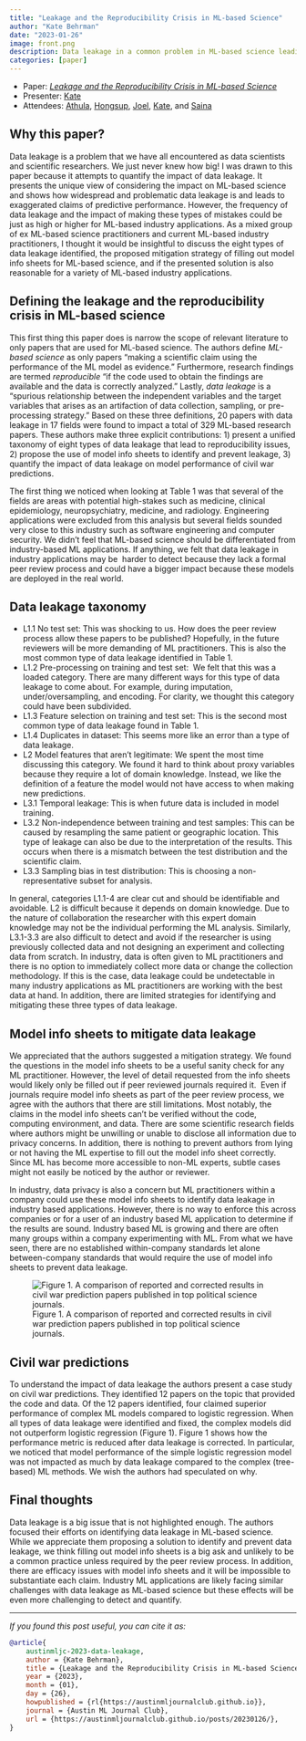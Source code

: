 ```yaml
---
title: "Leakage and the Reproducibility Crisis in ML-based Science"
author: "Kate Behrman"
date: "2023-01-26"
image: front.png
description: Data leakage in a common problem in ML-based science leading to reproducibility failures and overly optimistic conclusions. We discussed 8 types of data leakage and the use of model info sheets to identify and reduce all leakage types. 
categories: [paper]
---
```


:::{.callout-note}
- Paper: [*Leakage and the Reproducibility Crisis in ML-based Science*](https://arxiv.org/pdf/2207.07048.pdf)
- Presenter: [Kate](https://www.linkedin.com/in/kate-behrman/)
- Attendees: [Athula](https://www.linkedin.com/in/athula-pudhiyidath/), [Hongsup](https://www.linkedin.com/in/hongsupshin/), [Joel](https://www.linkedin.com/in/joelafriyie/), [Kate](https://www.linkedin.com/in/kate-behrman/), and [Saina](https://www.linkedin.com/in/saina199/)
:::

## Why this paper?
Data leakage is a problem that we have all encountered as data scientists and scientific researchers. We just never knew how big! I was drawn to this paper because it attempts to quantify the impact of data leakage. It presents the unique view of considering the impact on ML-based science and shows how widespread and problematic data leakage is and leads to exaggerated claims of predictive performance. However, the frequency of data leakage and the impact of making these types of mistakes could be just as high or higher for ML-based industry applications. As a mixed group of ex ML-based science practitioners and current ML-based industry practitioners, I thought it would be insightful to discuss the eight types of data leakage identified, the proposed mitigation strategy of filling out model info sheets for ML-based science, and if the presented solution is also reasonable for a variety of ML-based industry applications.

## Defining the leakage and the reproducibility crisis in ML-based science
This first thing this paper does is narrow the scope of relevant literature to only papers that are used for ML-based science. The authors define *ML-based science* as only papers "making a scientific claim using the performance of the ML model as evidence." Furthermore, research findings are termed *reproducible* "if the code used to obtain the findings are available and the data is correctly analyzed." Lastly, *data leakage* is a "spurious relationship between the independent variables and the target variables that arises as an artifaction of data collection, sampling, or pre-processing strategy." Based on these three definitions, 20 papers with data leakage in 17 fields were found to impact a total of 329 ML-based research papers. These authors make three explicit contributions: 1) present a unified taxonomy of eight types of data leakage that lead to reproducibility issues, 2) propose the use of model info sheets to identify and prevent leakage, 3) quantify the impact of data leakage on model performance of civil war predictions.  

The first thing we noticed when looking at Table 1 was that several of the fields are areas with potential high-stakes such as medicine, clinical epidemiology, neuropsychiatry, medicine, and radiology. Engineering applications were excluded from this analysis but several fields sounded very close to this industry such as software engineering and computer security. We didn't feel that ML-based science should be differentiated from industry-based ML applications. If anything, we felt that data leakage in industry applications may be  harder to detect because they lack a formal peer review process and could have a bigger impact because these models are deployed in the real world.

## Data leakage taxonomy
* L1.1 No test set: This was shocking to us. How does the peer review process allow these papers to be published? Hopefully, in the future reviewers will be more demanding of ML practitioners. This is also the most common type of data leakage identified in Table 1. 
* L1.2 Pre-processing on training and test set:  We felt that this was a loaded category. There are many different ways for this type of data leakage to come about. For example, during imputation, under/oversampling, and encoding. For clarity, we thought this category could have been subdivided.
* L1.3 Feature selection on training and test set: This is the second most common type of data leakage found in Table 1. 
* L1.4 Duplicates in dataset: This seems more like an error than a type of data leakage.
* L2 Model features that aren't legitimate: We spent the most time discussing this category. We found it hard to think about proxy variables because they require a lot of domain knowledge. Instead, we like the definition of a feature the model would not have access to when making new predictions. 
* L3.1 Temporal leakage: This is when future data is included in model training.
* L3.2 Non-independence between training and test samples: This can be caused by resampling the same patient or geographic location. This type of leakage can also be due to the interpretation of the results. This occurs when there is a mismatch between the test distribution and the scientific claim. 
* L3.3 Sampling bias in test distribution: This is choosing a non-representative subset for analysis.

In general, categories L1.1-4 are clear cut and should be identifiable and avoidable. L2 is difficult because it depends on domain knowledge. Due to the nature of collaboration the researcher with this expert domain knowledge may not be the individual performing the ML analysis. Similarly, L3.1-3.3 are also difficult to detect and avoid if the researcher is using previously collected data and not designing an experiment and collecting data from scratch. In industry, data is often given to ML practitioners and there is no option to immediately collect more data or change the collection methodology. If this is the case, data leakage could be undetectable in many industry applications as ML practitioners are working with the best data at hand. In addition, there are limited strategies for identifying and mitigating these three types of data leakage. 

## Model info sheets to mitigate data leakage
We appreciated that the authors suggested a mitigation strategy. We found the questions in the model info sheets to be a useful sanity check for any ML practitioner. However, the level of detail requested from the info sheets would likely only be filled out if peer reviewed journals required it.  Even if journals require model info sheets as part of the peer review process, we agree with the authors that there are still limitations. Most notably, the claims in the model info sheets can't be verified without the code, computing environment, and data. There are some scientific research fields where authors might be unwilling or unable to disclose all information due to privacy concerns. In addition, there is nothing to prevent authors from lying or not having the ML expertise to fill out the model info sheet correctly. Since ML has become more accessible to non-ML experts, subtle cases might not easily be noticed by the author or reviewer. 

In industry, data privacy is also a concern but ML practitioners within a company could use these model info sheets to identify data leakage in industry based applications. However, there is no way to enforce this across companies or for a user of an industry based ML application to determine if the results are sound. Industry based ML is growing and there are often many groups within a company experimenting with ML. From what we have seen, there are no established within-company standards let alone between-company standards that would require the use of model info sheets to prevent data leakage.

![Figure 1. A comparison of reported and corrected results in civil war prediction papers published in top political science journals.](Leakage and the Reproducibility Crisis in ML-based Science.png)

## Civil war predictions
To understand the impact of data leakage the authors present a case study on civil war predictions. They identified 12 papers on the topic that provided the code and data. Of the 12 papers identified, four claimed superior performance of complex ML models compared to logistic regression. When all types of data leakage were identified and fixed, the complex models did not outperform logistic regression (Figure 1). Figure 1 shows how the performance metric is reduced after data leakage is corrected. In particular, we noticed that model performance of the simple logistic regression model was not impacted as much by data leakage compared to the complex (tree-based) ML methods. We wish the authors had speculated on why. 

## Final thoughts
Data leakage is a big issue that is not highlighted enough. The authors focused their efforts on identifying data leakage in ML-based science. While we appreciate them proposing a solution to identify and prevent data leakage, we think filling out model info sheets is a big ask and unlikely to be a common practice unless required by the peer review process. In addition, there are efficacy issues with model info sheets and it will be impossible to substantiate each claim. Industry ML applications are likely facing similar challenges with data leakage as ML-based science but these effects will be even more challenging to detect and quantify.


---

*If you found this post useful, you can cite it as:*

```bibtex
@article{
    austinmljc-2023-data-leakage,
    author = {Kate Behrman},
    title = {Leakage and the Reproducibility Crisis in ML-based Science},
    year = {2023},
    month = {01},
    day = {26},
    howpublished = { rl{https://austinmljournalclub.github.io}},
    journal = {Austin ML Journal Club},
    url = {https://austinmljournalclub.github.io/posts/20230126/},
}
```
